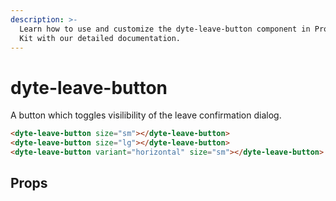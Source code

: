 ```yaml
---
description: >-
  Learn how to use and customize the dyte-leave-button component in ProductDB's UI
  Kit with our detailed documentation.
---
```


# dyte-leave-button

A button which toggles visilibility of the leave confirmation dialog.

```html
<dyte-leave-button size="sm"></dyte-leave-button>
<dyte-leave-button size="lg"></dyte-leave-button>
<dyte-leave-button variant="horizontal" size="sm"></dyte-leave-button>
```

## Props

<PropsTable of="dyte-leave-button" />

<head>
  <title>UI Kit dyte-leave-button</title>
</head>
